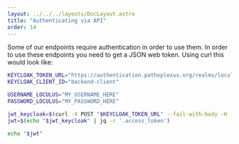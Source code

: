 ```yaml
---
layout: ../../../layouts/DocLayout.astro
title: "Authenticating via API"
order: 14
---
```


Some of our endpoints require authentication in order to use them. In order to use these endpoints you need to get a JSON web token. Using curl this would look like:

```bash
KEYCLOAK_TOKEN_URL="https://authentication.pathoplexus.org/realms/loculus/protocol/openid-connect/token"
KEYCLOAK_CLIENT_ID="backend-client"

USERNAME_LOCULUS="MY_USERNAME_HERE"
PASSWORD_LOCULUS="MY_PASSWORD_HERE"

jwt_keycloak=$(curl -X POST "$KEYCLOAK_TOKEN_URL" --fail-with-body -H 'Content-Type: application/x-www-form-urlencoded' -d "username=$USERNAME_LOCULUS&password=$PASSWORD_LOCULUS&grant_type=password&client_id=$KEYCLOAK_CLIENT_ID")
jwt=$(echo "$jwt_keycloak" | jq -r '.access_token')

echo "$jwt"
```
